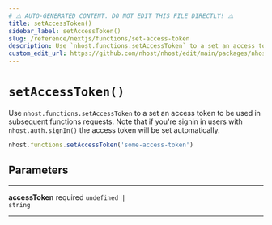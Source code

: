 ```yaml
---
# ⚠️ AUTO-GENERATED CONTENT. DO NOT EDIT THIS FILE DIRECTLY! ⚠️
title: setAccessToken()
sidebar_label: setAccessToken()
slug: /reference/nextjs/functions/set-access-token
description: Use `nhost.functions.setAccessToken` to a set an access token to be used in subsequent functions requests. Note that if you're signin in users with `nhost.auth.signIn()` the access token will be set automatically.
custom_edit_url: https://github.com/nhost/nhost/edit/main/packages/nhost-js/src/clients/functions.ts#L103
---
```


# `setAccessToken()`

Use `nhost.functions.setAccessToken` to a set an access token to be used in subsequent functions requests. Note that if you're signin in users with `nhost.auth.signIn()` the access token will be set automatically.

```ts
nhost.functions.setAccessToken('some-access-token')
```

## Parameters

---

**<span className="parameter-name">accessToken</span>** <span className="optional-status">required</span> <code>undefined &#124; string</code>

---

